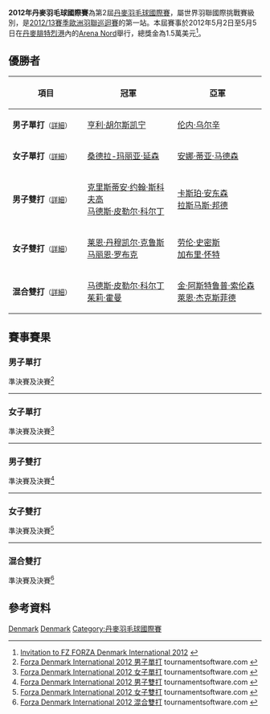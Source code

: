 {{noteTA|G1=Badminton}}
{{infobox badminton event
|name           = 2012年丹麥羽毛球國際賽
|image          = 
|size           = 
|caption        =
|dates          = 2012年5月2日－5月5日
|number_edition = 第2屆
|level          = 4A
|prize_money    = 1.5萬美元
|location       = {{DEN}}[[腓特烈港_(丹麦)|腓特烈港]]
|venue          = Arena Nord
|previous       = 2011年丹麥羽毛球國際賽 
|next           = 2013年丹麥羽毛球國際賽
}}
'''2012年丹麥羽毛球國際賽'''為第2屆[[丹麥羽毛球國際賽|丹麥羽毛球國際賽]]，屬世界羽聯國際挑戰賽級別，是[[2012/13賽季歐洲羽聯巡迴賽|2012/13賽季歐洲羽聯巡迴賽]]的第一站。本屆賽事於2012年5月2日至5月5日在[[丹麥|丹麥]][[腓特烈港_(丹麦)|腓特烈港]]內的[[Arena_Nord|Arena Nord]]舉行，總獎金為1.5萬美元<ref>[http://www.badmintonpeople.com/Clubs/CommonDrive/Components/GetWWWFile.aspx?fileID=9750 Invitation to FZ FORZA Denmark International 2012] {{Wayback|url=http://www.badmintonpeople.com/Clubs/CommonDrive/Components/GetWWWFile.aspx?fileID=9750 |date=20160304081625 }}{{en}}</ref>。

== 優勝者 ==
{| class=wikitable style="font-size:small"
!width="200"|項目
!width="250"|冠軍
!width="250"|亞軍
|-
|'''男子單打'''<small>（[[#男子單打|詳細]]）</small>
|{{flagicon|SWE}} [[亨利·胡尔斯凯宁|亨利·胡尔斯凯宁]]
|{{flagicon|DEN}} [[伦内·乌尔辛|伦内·乌尔辛]]
|-
|'''女子單打'''<small>（[[#女子單打|詳細]]）</small>
|{{flagicon|DEN}} [[桑德拉-玛丽亚·延森|桑德拉-玛丽亚·延森]]
|{{flagicon|DEN}} [[安娜·蒂亚·马德森|安娜·蒂亚·马德森]]
|-
|'''男子雙打'''<small>（[[#男子雙打|詳細]]）</small>
|{{flagicon|DEN}} [[克里斯蒂安·约翰·斯科夫高|克里斯蒂安·约翰·斯科夫高]]<br/>{{flagicon|DEN}} [[马德斯·皮勒尔·科尔丁|马德斯·皮勒尔·科尔丁]]
|{{flagicon|DEN}} [[卡斯珀·安东森|卡斯珀·安东森]]<br/>{{flagicon|DEN}} [[拉斯马斯·邦德|拉斯马斯·邦德]]
|-
|'''女子雙打'''<small>（[[#女子雙打|詳細]]）</small>
|{{flagicon|DEN}} [[莱恩·丹穆凯尔·克鲁斯|莱恩·丹穆凯尔·克鲁斯]]<br/>{{flagicon|DEN}} [[马丽恩·罗布克|马丽恩·罗布克]]
|{{flagicon|ENG}} [[劳伦·史密斯|劳伦·史密斯]]<br/>{{flagicon|ENG}} [[加布里·怀特|加布里·怀特]]
|-
|'''混合雙打'''<small>（[[#混合雙打|詳細]]）</small>
|{{flagicon|DEN}} [[马德斯·皮勒尔·科尔丁|马德斯·皮勒尔·科尔丁]]<br/>{{flagicon|DEN}} [[茱莉·霍曼|茱莉·霍曼]]
|{{flagicon|DEN}} [[金·阿斯特鲁普·索伦森|金·阿斯特鲁普·索伦森]]<br/>{{flagicon|DEN}} [[萊恩·杰克斯菲德|萊恩·杰克斯菲德]]
|}

== 賽事賽果 ==
=== 男子單打 ===
;準決賽及決賽<ref name="MS">[http://www.tournamentsoftware.com/sport/draw.aspx?id=09AB6464-02E2-49BF-9D38-AE7DA5DF031A&draw=2 Forza Denmark International 2012 男子單打] {{Wayback|url=http://www.tournamentsoftware.com/sport/draw.aspx?id=09AB6464-02E2-49BF-9D38-AE7DA5DF031A&draw=2 |date=20150814102522 }} tournamentsoftware.com {{en}}</ref>
{{4TeamBracket-Tennis3-v2
| team-width=200
| RD1-seed1=1
| RD1-team1={{flagicon|FRA}} [[布里斯·利弗德斯|布里斯·利弗德斯]]
| RD1-score1-1=21
| RD1-score1-2=10
| RD1-score1-3=
| RD1-seed2=
| RD1-team2='''{{flagicon|DEN}} [[伦内·乌尔辛|伦内·乌尔辛]]
| RD1-score2-1='''23
| RD1-score2-2='''21
| RD1-score2-3=

| RD1-seed3=3
| RD1-team3='''{{flagicon|SWE}} [[亨利·胡尔斯凯宁|亨利·胡尔斯凯宁]]
| RD1-score3-1='''21
| RD1-score3-2='''21
| RD1-score3-3=
| RD1-seed4=
| RD1-team4={{flagicon|SWE}} [[加布里埃·乌达尔|加布里埃·乌达尔]]
| RD1-score4-1=17
| RD1-score4-2=15
| RD1-score4-3=

| RD2-seed1=
| RD2-team1={{flagicon|DEN}} [[伦内·乌尔辛|伦内·乌尔辛]]
| RD2-score1-1=14
| RD2-score1-2=11
| RD2-score1-3=
| RD2-seed2=3
| RD2-team2='''{{flagicon|SWE}} [[亨利·胡尔斯凯宁|亨利·胡尔斯凯宁]]
| RD2-score2-1='''21
| RD2-score2-2='''21
| RD2-score2-3=
}}
----

=== 女子單打 ===
;準決賽及決賽<ref name="WS">[http://www.tournamentsoftware.com/sport/draw.aspx?id=09AB6464-02E2-49BF-9D38-AE7DA5DF031A&draw=4 Forza Denmark International 2012 女子單打] tournamentsoftware.com {{en}}</ref>
{{4TeamBracket-Tennis3-v2
| team-width=200
| RD1-seed1=
| RD1-team1='''{{flagicon|DEN}} [[桑德拉-玛丽亚·延森|桑德拉-玛丽亚·延森]]
| RD1-score1-1='''21
| RD1-score1-2=10
| RD1-score1-3='''21
| RD1-seed2=
| RD1-team2={{flagicon|SCO}} [[克里斯蒂·吉尔莫|克里斯蒂·吉尔莫]]
| RD1-score2-1=13
| RD1-score2-2='''21
| RD1-score2-3=18

| RD1-seed3=7
| RD1-team3={{flagicon|ENG}} [[妮古拉·塞尔方蒂尼|妮古拉·塞尔方蒂尼]]
| RD1-score3-1=8
| RD1-score3-2='''21
| RD1-score3-3=19
| RD1-seed4=Q
| RD1-team4='''{{flagicon|DEN}} [[安娜·蒂亚·马德森|安娜·蒂亚·马德森]]
| RD1-score4-1='''21
| RD1-score4-2=13
| RD1-score4-3='''21

| RD2-seed1=
| RD2-team1='''{{flagicon|DEN}} [[桑德拉-玛丽亚·延森|桑德拉-玛丽亚·延森]]
| RD2-score1-1='''21
| RD2-score1-2='''21
| RD2-score1-3=
| RD2-seed2=Q
| RD2-team2={{flagicon|DEN}} [[安娜·蒂亚·马德森|安娜·蒂亚·马德森]]
| RD2-score2-1=19
| RD2-score2-2=18
| RD2-score2-3=
}}
----

=== 男子雙打 ===
;準決賽及決賽<ref name="MD">[http://www.tournamentsoftware.com/sport/draw.aspx?id=09AB6464-02E2-49BF-9D38-AE7DA5DF031A&draw=6 Forza Denmark International 2012 男子雙打] tournamentsoftware.com {{en}}</ref>
{{4TeamBracket-Tennis3-v2
| team-width=200
| RD1-seed1=1
| RD1-team1={{flagicon|DEN}} [[安德斯·斯考劳普·拉斯姆森|安德斯·斯考劳普·拉斯姆森]]<br/> {{flagicon|DEN}} [[金·阿斯特鲁普·索伦森|金·阿斯特鲁普·索伦森]]
| RD1-score1-1=19
| RD1-score1-2=19
| RD1-score1-3=
| RD1-seed2=
| RD1-team2='''{{flagicon|DEN}} [[卡斯珀·安东森|卡斯珀·安东森]]<br/> {{flagicon|DEN}} [[拉斯马斯·邦德|拉斯马斯·邦德]]
| RD1-score2-1='''21
| RD1-score2-2='''21
| RD1-score2-3=

| RD1-seed3=
| RD1-team3={{flagicon|ENG}} [[克里斯·兰格瑞奇|克里斯·兰格瑞奇]]<br/> {{flagicon|ENG}} [[彼得·米尔斯|彼得·米尔斯]]
| RD1-score3-1=15
| RD1-score3-2='''21
| RD1-score3-3=17
| RD1-seed4=2
| RD1-team4='''{{flagicon|DEN}} [[克里斯蒂安·约翰·斯科夫高|克里斯蒂安·约翰·斯科夫高]]<br/> {{flagicon|DEN}} [[马德斯·皮勒尔·科尔丁|马德斯·皮勒尔·科尔丁]]
| RD1-score4-1='''21
| RD1-score4-2=19
| RD1-score4-3='''21

| RD2-seed1=
| RD2-team1={{flagicon|DEN}} [[卡斯珀·安东森|卡斯珀·安东森]]<br/> {{flagicon|DEN}} [[拉斯马斯·邦德|拉斯马斯·邦德]]
| RD2-score1-1=17
| RD2-score1-2=10
| RD2-score1-3=
| RD2-seed2=2
| RD2-team2='''{{flagicon|DEN}} [[克里斯蒂安·约翰·斯科夫高|克里斯蒂安·约翰·斯科夫高]]<br/> {{flagicon|DEN}} [[马德斯·皮勒尔·科尔丁|马德斯·皮勒尔·科尔丁]]
| RD2-score2-1='''21
| RD2-score2-2='''21
| RD2-score2-3=
}}
----

=== 女子雙打 ===
;準決賽及決賽<ref name="WD">[http://www.tournamentsoftware.com/sport/draw.aspx?id=09AB6464-02E2-49BF-9D38-AE7DA5DF031A&draw=8 Forza Denmark International 2012 女子雙打] tournamentsoftware.com {{en}}</ref>
{{4TeamBracket-Tennis3-v2
| team-width=200
| RD1-seed1=1
| RD1-team1='''{{flagicon|DEN}} [[莱恩·丹穆凯尔·克鲁斯|莱恩·丹穆凯尔·克鲁斯]]<br/> {{flagicon|DEN}} [[马丽恩·罗布克|马丽恩·罗布克]]
| RD1-score1-1='''21
| RD1-score1-2='''21
| RD1-score1-3=
| RD1-seed2=
| RD1-team2={{flagicon|DEN}} [[茱莉·芬尼-易普森|茱莉·芬尼-易普森]]<br/> {{flagicon|DEN}} [[蒂尔德·艾弗森|蒂尔德·艾弗森]]
| RD1-score2-1=16
| RD1-score2-2=14
| RD1-score2-3=

| RD1-seed3=
| RD1-team3='''{{flagicon|ENG}} [[劳伦·史密斯|劳伦·史密斯]]<br/> {{flagicon|ENG}} [[加布里·怀特|加布里·怀特]]
| RD1-score3-1='''21
| RD1-score3-2='''21
| RD1-score3-3=
| RD1-seed4=
| RD1-team4={{flagicon|DEN}} [[卡米拉·马滕斯|卡米拉·马滕斯]]<br/> {{flagicon|DEN}} [[萨拉·蒂格森|萨拉·蒂格森]]
| RD1-score4-1=15
| RD1-score4-2=15
| RD1-score4-3=

| RD2-seed1=1
| RD2-team1='''{{flagicon|DEN}} [[莱恩·丹穆凯尔·克鲁斯|莱恩·丹穆凯尔·克鲁斯]]<br/> {{flagicon|DEN}} [[马丽恩·罗布克|马丽恩·罗布克]]
| RD2-score1-1='''21
| RD2-score1-2='''21
| RD2-score1-3=
| RD2-seed2=
| RD2-team2={{flagicon|ENG}} [[劳伦·史密斯|劳伦·史密斯]]<br/> {{flagicon|ENG}} [[加布里·怀特|加布里·怀特]]
| RD2-score2-1=18
| RD2-score2-2=19
| RD2-score2-3=
}}
----

=== 混合雙打 ===
;準決賽及決賽<ref name="XD">[http://www.tournamentsoftware.com/sport/draw.aspx?id=09AB6464-02E2-49BF-9D38-AE7DA5DF031A&draw=10 Forza Denmark International 2012 混合雙打] tournamentsoftware.com {{en}}</ref>
{{4TeamBracket-Tennis3-v2
| team-width=200
| RD1-seed1=1
| RD1-team1='''{{flagicon|DEN}} [[马德斯·皮勒尔·科尔丁|马德斯·皮勒尔·科尔丁]]<br/> {{flagicon|DEN}} [[茱莉·霍曼|茱莉·霍曼]]
| RD1-score1-1=27
| RD1-score1-2='''21
| RD1-score1-3='''21
| RD1-seed2=3
| RD1-team2={{flagicon|DEN}} [[拉斯马斯·邦德|拉斯马斯·邦德]]<br/> {{flagicon|DEN}} [[玛丽亚·赫斯波|玛丽亚·赫斯波]]
| RD1-score2-1='''29
| RD1-score2-2=16
| RD1-score2-3=11

| RD1-seed3=
| RD1-team3={{flagicon|ENG}} [[彼得·米尔斯|彼得·米尔斯]]<br/> {{flagicon|ENG}} [[希瑟·奥利弗|希瑟·奥利弗]]
| RD1-score3-1=13
| RD1-score3-2='''21
| RD1-score3-3=12
| RD1-seed4=2
| RD1-team4='''{{flagicon|DEN}} [[金·阿斯特鲁普·索伦森|金·阿斯特鲁普·索伦森]]<br/> {{flagicon|DEN}} [[萊恩·杰克斯菲德|萊恩·杰克斯菲德]]
| RD1-score4-1='''21
| RD1-score4-2=15
| RD1-score4-3='''21

| RD2-seed1=1
| RD2-team1='''{{flagicon|DEN}} [[马德斯·皮勒尔·科尔丁|马德斯·皮勒尔·科尔丁]]<br/> {{flagicon|DEN}} [[茱莉·霍曼|茱莉·霍曼]]
| RD2-score1-1='''21
| RD2-score1-2='''21
| RD2-score1-3=
| RD2-seed2=2
| RD2-team2={{flagicon|DEN}} [[金·阿斯特鲁普·索伦森|金·阿斯特鲁普·索伦森]]<br/> {{flagicon|DEN}} [[萊恩·杰克斯菲德|萊恩·杰克斯菲德]]
| RD2-score2-1=19
| RD2-score2-2=9
| RD2-score2-3=
}}

== 參考資料 ==
{{Reflist}}

[[Category:2012年世界羽聯國際挑戰賽|Denmark]]
[[Category:2012/13賽季歐洲羽聯巡迴賽|Denmark]]
[[Category:丹麥羽毛球國際賽|Category:丹麥羽毛球國際賽]]